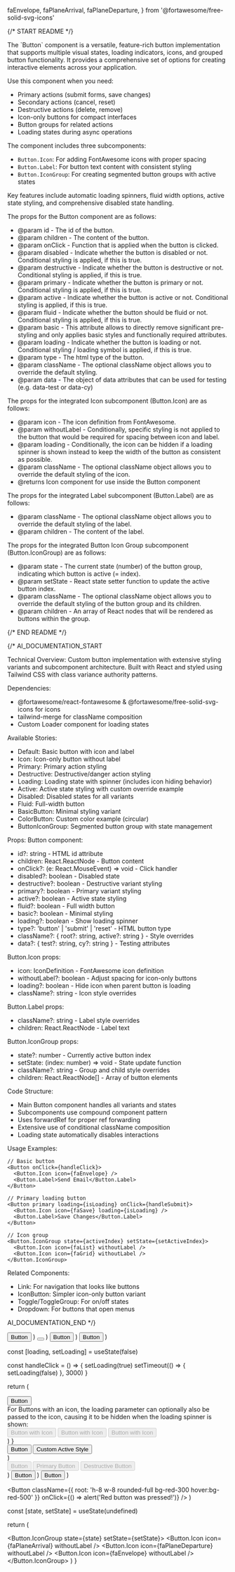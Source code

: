   faEnvelope,
  faPlaneArrival,
  faPlaneDeparture,
} from '@fortawesome/free-solid-svg-icons'

{/* START README */}
<div className="prose prose-sm max-w-none">
The `Button` component is a versatile, feature-rich button implementation that supports multiple visual states, loading indicators, icons, and grouped button functionality. It provides a comprehensive set of options for creating interactive elements across your application.

Use this component when you need:

- Primary actions (submit forms, save changes)
- Secondary actions (cancel, reset)
- Destructive actions (delete, remove)
- Icon-only buttons for compact interfaces
- Button groups for related actions
- Loading states during async operations

The component includes three subcomponents:

- `Button.Icon`: For adding FontAwesome icons with proper spacing
- `Button.Label`: For button text content with consistent styling
- `Button.IconGroup`: For creating segmented button groups with active states

Key features include automatic loading spinners, fluid width options, active state styling, and comprehensive disabled state handling.

The props for the Button component are as follows:

- @param id - The id of the button.
- @param children - The content of the button.
- @param onClick - Function that is applied when the button is clicked.
- @param disabled - Indicate whether the button is disabled or not. Conditional styling is applied, if this is true.
- @param destructive - Indicate whether the button is destructive or not. Conditional styling is applied, if this is true.
- @param primary - Indicate whether the button is primary or not. Conditional styling is applied, if this is true.
- @param active - Indicate whether the button is active or not. Conditional styling is applied, if this is true.
- @param fluid - Indicate whether the button should be fluid or not. Conditional styling is applied, if this is true.
- @param basic - This attribute allows to directly remove significant pre-styling and only applies basic styles and functionally required attributes.
- @param loading - Indicate whether the button is loading or not. Conditional styling / loading symbol is applied, if this is true.
- @param type - The html type of the button.
- @param className - The optional className object allows you to override the default styling.
- @param data - The object of data attributes that can be used for testing (e.g. data-test or data-cy)

The props for the integrated Icon subcomponent (Button.Icon) are as follows:

- @param icon - The icon definition from FontAwesome.
- @param withoutLabel - Conditionally, specific styling is not applied to the button that would be required for spacing between icon and label.
- @param loading - Conditionally, the icon can be hidden if a loading spinner is shown instead to keep the width of the button as consistent as possible.
- @param className - The optional className object allows you to override the default styling of the icon.
- @returns Icon component for use inside the Button component

The props for the integrated Label subcomponent (Button.Label) are as follows:

- @param className - The optional className object allows you to override the default styling of the label.
- @param children - The content of the label.

The props for the integrated Button Icon Group subcomponent (Button.IconGroup) are as follows:

- @param state - The current state (number) of the button group, indicating which button is active (= index).
- @param setState - React state setter function to update the active button index.
- @param className - The optional className object allows you to override the default styling of the button group and its children.
- @param children - An array of React nodes that will be rendered as buttons within the group.
</div>
  {/* END README */}

{/*
AI_DOCUMENTATION_START

Technical Overview: Custom button implementation with extensive styling variants and subcomponent architecture. Built with React and styled using Tailwind CSS with class variance authority patterns.

Dependencies:

- @fortawesome/react-fontawesome & @fortawesome/free-solid-svg-icons for icons
- tailwind-merge for className composition
- Custom Loader component for loading states

Available Stories:

- Default: Basic button with icon and label
- Icon: Icon-only button without label
- Primary: Primary action styling
- Destructive: Destructive/danger action styling
- Loading: Loading state with spinner (includes icon hiding behavior)
- Active: Active state styling with custom override example
- Disabled: Disabled states for all variants
- Fluid: Full-width button
- BasicButton: Minimal styling variant
- ColorButton: Custom color example (circular)
- ButtonIconGroup: Segmented button group with state management

Props:
Button component:

- id?: string - HTML id attribute
- children: React.ReactNode - Button content
- onClick?: (e: React.MouseEvent) => void - Click handler
- disabled?: boolean - Disabled state
- destructive?: boolean - Destructive variant styling
- primary?: boolean - Primary variant styling
- active?: boolean - Active state styling
- fluid?: boolean - Full width button
- basic?: boolean - Minimal styling
- loading?: boolean - Show loading spinner
- type?: 'button' | 'submit' | 'reset' - HTML button type
- className?: { root?: string, active?: string } - Style overrides
- data?: { test?: string, cy?: string } - Testing attributes

Button.Icon props:

- icon: IconDefinition - FontAwesome icon definition
- withoutLabel?: boolean - Adjust spacing for icon-only buttons
- loading?: boolean - Hide icon when parent button is loading
- className?: string - Icon style overrides

Button.Label props:

- className?: string - Label style overrides
- children: React.ReactNode - Label text

Button.IconGroup props:

- state?: number - Currently active button index
- setState: (index: number) => void - State update function
- className?: string - Group and child style overrides
- children: React.ReactNode[] - Array of button elements

Code Structure:

- Main Button component handles all variants and states
- Subcomponents use compound component pattern
- Uses forwardRef for proper ref forwarding
- Extensive use of conditional className composition
- Loading state automatically disables interactions

Usage Examples:

```tsx
// Basic button
<Button onClick={handleClick}>
  <Button.Icon icon={faEnvelope} />
  <Button.Label>Send Email</Button.Label>
</Button>

// Primary loading button
<Button primary loading={isLoading} onClick={handleSubmit}>
  <Button.Icon icon={faSave} loading={isLoading} />
  <Button.Label>Save Changes</Button.Label>
</Button>

// Icon group
<Button.IconGroup state={activeIndex} setState={setActiveIndex}>
  <Button.Icon icon={faList} withoutLabel />
  <Button.Icon icon={faGrid} withoutLabel />
</Button.IconGroup>
```

Related Components:

- Link: For navigation that looks like buttons
- IconButton: Simpler icon-only button variant
- Toggle/ToggleGroup: For on/off states
- Dropdown: For buttons that open menus

AI_DOCUMENTATION_END
*/}

  <Button>
    <Button.Icon icon={faEnvelope} />
    <Button.Label>Button</Button.Label>
  </Button>
)

  <Button>
    <Button.Icon icon={faEnvelope} withoutLabel />
  </Button>
)

  <Button primary>
    <Button.Icon icon={faEnvelope} />
    <Button.Label>Button</Button.Label>
  </Button>
)

  <Button destructive>
    <Button.Icon icon={faEnvelope} />
    <Button.Label>Button</Button.Label>
  </Button>
)

  const [loading, setLoading] = useState(false)

const handleClick = () => {
setLoading(true)
setTimeout(() => {
setLoading(false)
}, 3000)
}

return (

<div className="flex flex-col gap-4">
  <Button loading className={{ root: 'w-max' }}>
    Button
  </Button>
  <div className="flex flex-col gap-2">
    <div>
      For Buttons with an icon, the loading parameter can optionally also be
      passed to the icon, causing it to be hidden when the loading spinner is
      shown:
    </div>
    <Button
      loading={loading}
      onClick={handleClick}
      disabled={loading}
      className={{ root: 'w-max' }}
    >
      <Button.Icon icon={faEnvelope} loading={loading} />
      <Button.Label>Button with Icon</Button.Label>
    </Button>
    <Button
      primary
      loading={loading}
      onClick={handleClick}
      disabled={loading}
      className={{ root: 'w-max' }}
    >
      <Button.Icon icon={faEnvelope} loading={loading} />
      <Button.Label>Button with Icon</Button.Label>
    </Button>
    <Button
      destructive
      loading={loading}
      onClick={handleClick}
      disabled={loading}
      className={{ root: 'w-max' }}
    >
      <Button.Icon icon={faEnvelope} loading={loading} />
      <Button.Label>Button with Icon</Button.Label>
    </Button>
  </div>
</div>
) }

  <div className="flex flex-col gap-4">
    <Button active className={{ root: 'w-max' }}>
      <Button.Icon icon={faEnvelope} />
      <Button.Label>Button</Button.Label>
    </Button>
    <Button
      active
      className={{
        root: 'w-max',
        active: 'bg-red-300 hover:bg-red-400 hover:text-black',
      }}
    >
      <Button.Icon icon={faEnvelope} />
      <Button.Label>Custom Active Style</Button.Label>
    </Button>
  </div>
)

  <div className="flex flex-col gap-4">
    <Button disabled>
      <Button.Icon icon={faEnvelope} />
      <Button.Label>Button</Button.Label>
    </Button>
    <Button primary disabled>
      <Button.Icon icon={faEnvelope} />
      <Button.Label>Primary Button</Button.Label>
    </Button>
    <Button destructive disabled>
      <Button.Icon icon={faEnvelope} />
      <Button.Label>Destructive Button</Button.Label>
    </Button>
  </div>
)

  <Button fluid>
    <Button.Icon icon={faEnvelope} />
    <Button.Label>Button</Button.Label>
  </Button>
)

  <Button basic>
    <Button.Icon icon={faEnvelope} />
    <Button.Label>Button</Button.Label>
  </Button>
)

  <Button
    className={{ root: 'h-8 w-8 rounded-full bg-red-300 hover:bg-red-500' }}
    onClick={() => alert('Red button was pressed!')}
  />
)

  const [state, setState] = useState(undefined)

return (

<Button.IconGroup state={state} setState={setState}>
  <Button.Icon icon={faPlaneArrival} withoutLabel />
  <Button.Icon icon={faPlaneDeparture} withoutLabel />
  <Button.Icon icon={faEnvelope} withoutLabel />
</Button.IconGroup>
) }
